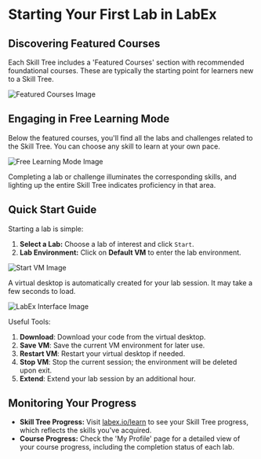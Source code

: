 # Starting Your First Lab in LabEx

## Discovering Featured Courses

Each Skill Tree includes a 'Featured Courses' section with recommended foundational courses. These are typically the starting point for learners new to a Skill Tree.

![Featured Courses Image](.github/assets/featured-courses.png)

## Engaging in Free Learning Mode

Below the featured courses, you'll find all the labs and challenges related to the Skill Tree. You can choose any skill to learn at your own pace.

![Free Learning Mode Image](.github/assets/free-learning-mode.png)

Completing a lab or challenge illuminates the corresponding skills, and lighting up the entire Skill Tree indicates proficiency in that area.

## Quick Start Guide

Starting a lab is simple:

1. **Select a Lab:** Choose a lab of interest and click `Start`.
2. **Lab Environment:** Click on **Default VM** to enter the lab environment.

![Start VM Image](.github/assets/start-vm.png)

A virtual desktop is automatically created for your lab session. It may take a few seconds to load.

![LabEx Interface Image](.github/assets/labex-interface.png)

Useful Tools:

1. **Download**: Download your code from the virtual desktop.
2. **Save VM**: Save the current VM environment for later use.
3. **Restart VM**: Restart your virtual desktop if needed.
4. **Stop VM**: Stop the current session; the environment will be deleted upon exit.
5. **Extend**: Extend your lab session by an additional hour.

## Monitoring Your Progress

- **Skill Tree Progress:** Visit [labex.io/learn](https://labex.io/learn) to see your Skill Tree progress, which reflects the skills you've acquired.
- **Course Progress:** Check the 'My Profile' page for a detailed view of your course progress, including the completion status of each lab.

